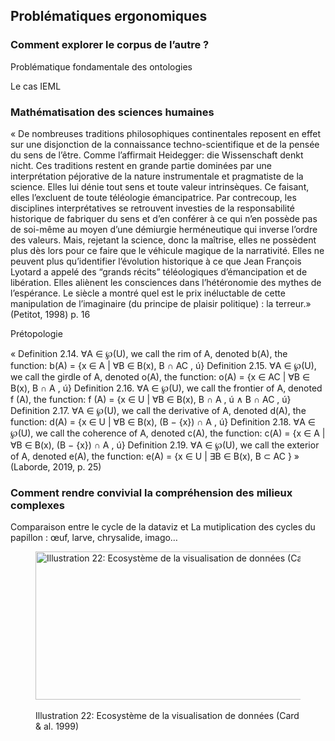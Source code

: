 ## Problématiques ergonomiques {#sec-problemesErgo}

### Comment explorer le corpus de l'autre ?

Problématique fondamentale des ontologies

Le cas IEML

### Mathématisation des sciences humaines

« De nombreuses traditions philosophiques continentales reposent en effet sur une disjonction de la connaissance techno-scientifique et de la pensée du sens de l'être. Comme l'affirmait Heidegger: die Wissenschaft denkt nicht. Ces traditions restent en grande partie dominées par une interprétation péjorative de la nature instrumentale et pragmatiste de la science. Elles lui dénie tout sens et toute valeur intrinsèques. Ce faisant, elles l'excluent de toute téléologie émancipatrice. Par contrecoup, les disciplines interprétatives se retrouvent investies de la responsabilité historique de fabriquer du sens et d'en conférer à ce qui n'en possède pas de soi-même au moyen d'une démiurgie herméneutique qui inverse l'ordre des valeurs. Mais, rejetant la science, donc la maîtrise, elles ne possèdent plus dès lors pour ce faire que le véhicule magique de la narrativité. Elles ne peuvent plus qu'identifier l'évolution historique à ce que Jean François Lyotard a appelé des "grands récits" téléologiques d'émancipation et de libération. Elles aliènent les consciences dans l'hétéronomie des mythes de l'espérance. Le siècle a montré quel est le prix inéluctable de cette manipulation de l'imaginaire (du principe de plaisir politique) : la terreur.» (Petitot, 1998) p. 16

Prétopologie

« Definition 2.14. ∀A ∈ ℘(U), we call the rim of A, denoted b(A), the function: b(A) = {x ∈ A \| ∀B ∈ B(x), B ∩ AC , ú} Definition 2.15. ∀A ∈ ℘(U), we call the girdle of A, denoted o(A), the function: o(A) = {x ∈ AC \| ∀B ∈ B(x), B ∩ A , ú} Definition 2.16. ∀A ∈ ℘(U), we call the frontier of A, denoted f (A), the function: f (A) = {x ∈ U \| ∀B ∈ B(x), B ∩ A , ú ∧ B ∩ AC , ú} Definition 2.17. ∀A ∈ ℘(U), we call the derivative of A, denoted d(A), the function: d(A) = {x ∈ U \| ∀B ∈ B(x), (B − {x}) ∩ A , ú} Definition 2.18. ∀A ∈ ℘(U), we call the coherence of A, denoted c(A), the function: c(A) = {x ∈ A \| ∀B ∈ B(x), (B − {x}) ∩ A , ú} Definition 2.19. ∀A ∈ ℘(U), we call the exterior of A, denoted e(A), the function: e(A) = {x ∈ U \| ∃B ∈ B(x), B ⊂ AC } » (Laborde, 2019, p. 25)

### Comment rendre convivial la compréhension des milieux complexes

Comparaison entre le cycle de la dataviz et La mutiplication des cycles du papillon : œuf, larve, chrysalide, imago...

![\
Illustration 22: Ecosystème de la visualisation de données (Card & al. 1999)](media/100000010000049D000001B4653BE7F72C3CCD80.png){width="17cm" height="6.276cm"}
